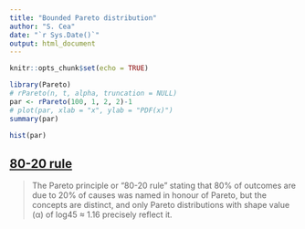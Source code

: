 ```yaml
---
title: "Bounded Pareto distribution"
author: "S. Cea"
date: "`r Sys.Date()`"
output: html_document
---
```


```r
knitr::opts_chunk$set(echo = TRUE)
```


```r
library(Pareto)
# rPareto(n, t, alpha, truncation = NULL)
par <- rPareto(100, 1, 2, 2)-1
# plot(par, xlab = "x", ylab = "PDF(x)")
summary(par)
```

```r
hist(par)
```

## [80-20 rule](https://en.wikipedia.org/wiki/Pareto_distribution)

>The Pareto principle or "80-20 rule" stating that 80% of outcomes
>are due to 20% of causes was named in honour of Pareto,
>but the concepts are distinct, and only Pareto distributions
>with shape value (α) of log45 ≈ 1.16 precisely reflect it.

